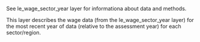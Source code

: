 See le_wage_sector_year layer for informationa about data and methods.  

This layer describes the wage data (from the le_wage_sector_year layer) for the most recent year of data (relative to the assessment year) for each sector/region.


